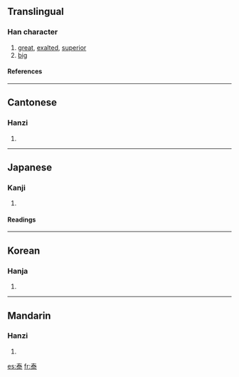 ==Translingual==
===Han character===
{{Han char|rn=85|rad=水|as=05|sn=9|four=5013<sub>2</sub>|canj=手大水 (QKE)}}
# [[great]], [[exalted]], [[superior]]
# [[big]]
====References====
{{Han ref|kx=0618.150|dkj=17325|dj=1013.100|hdz=31577.030|uh=6CF0|ud=27888|bh=AEF5|bd=44789}}

----
==Cantonese==
===Hanzi===
{{yue-hanzi|jyut=|y=taai3}}
# {{defn|Cantonese}}

----
==Japanese==
===Kanji===
{{ja-kanji|grade=|rs=水05}}
# {{defn|Japanese}} 
====Readings====
{{ja-readings|on=[[たい]] (tai)|kun=[[やすい]] (yasui), [[おおきい]] (ookii), [[おごる]] (ogoru)}}

----
==Korean==
===Hanja===
{{ko-hanja|hangeul=태|eumhun=|rv=tae|mr=t'ae|y=thay}}
# {{defn|Korean}}

----
==Mandarin==
===Hanzi===
{{cmn-hanzi|pin=[[tài]] (tai4), [[yǎng]] (yang3)|wg=t'ai<sup>4</sup>, yang<sup>3</sup>}}
# {{defn|Mandarin}}


[[es:泰]]
[[fr:泰]]